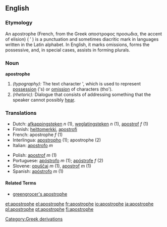 {{wikipedia}}
==English==

===Etymology===
{{rfc}}
An apostrophe (French, from the Greek αποστροφος προσωδια, the accent of elision) ( ’ ) is a punctuation and sometimes diacritic mark in languages written in the Latin alphabet. In English, it marks omissions, forms the possessive, and, in special cases, assists in forming plurals.

===Noun===
'''apostrophe'''

# ''(typography):'' The text character ', which is used to represent [[possession]] ('s) or [[omission]] of characters (tho').
# ''(rhetoric):'' Dialogue that consists of addressing something that the speaker cannot possibly [[hear]].

===Translations===
{{top}}
*Dutch: [[afkappingsteken]] ''n'' (1), [[weglatingsteken]] ''n'' (1), [[apostrof]] ''f'' (1)
*Finnish: [[heittomerkki]], [[apostrofi]]
*French: apostrophe ''f'' (1)
*Interlingua: [[apostropho]] (1); apostrophe (2)
*Italian: [[apostrofo]] ''m''
{{mid}}
*Polish: [[apostrof]] ''m'' (1)
*Portuguese: [[apóstrofo]] ''m'' (1); [[apóstrofe]] ''f'' (2)
*Slovene: [[opuščaj]] ''m'' (1), [[apostrof]] ''m'' (1)
*Spanish: [[apóstrofo]] ''m'' (1)
{{bottom}}

====Related Terms====
*[[greengrocer's apostrophe]]

{{punctuation}}

[[Category:Greek derivations]]

[[et:apostrophe]]
[[el:apostrophe]]
[[fr:apostrophe]]
[[io:apostrophe]]
[[ja:apostrophe]]
[[pl:apostrophe]]
[[pt:apostrophe]]
[[fi:apostrophe]]